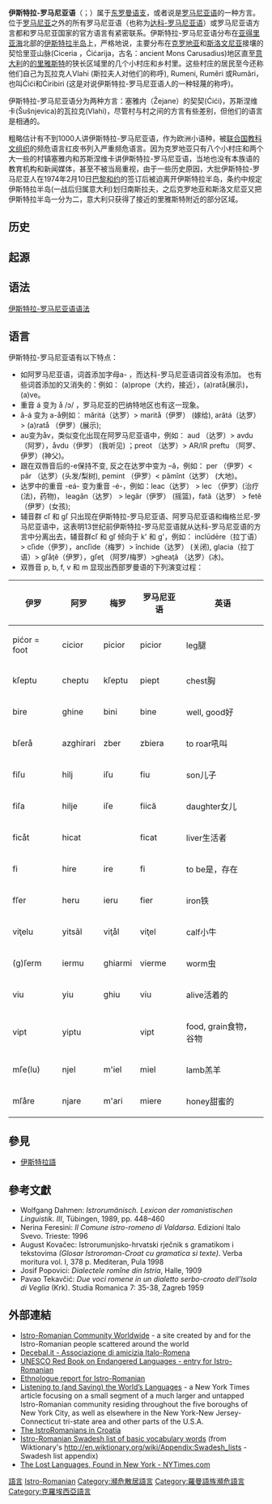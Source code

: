 {{NoteTA|zh-cn:伊斯特拉; zh-tw:伊斯特里亞
}}
'''伊斯特拉-罗马尼亚语'''（{{Lang-ruo|Rumârește|italic=yes}}；{{lang-en|Istro-Romanian}}）属于[[東羅曼語支|东罗曼语支]]，或者说是[[罗马尼亚语|罗马尼亚语]]的一种方言。位于[[羅馬尼亞|罗马尼亚]]之外的所有罗马尼亚语（也称为[[达科-罗马尼亚语|达科-罗马尼亚语]]）或罗马尼亚语方言都和罗马尼亚国家的官方语言有紧密联系。伊斯特拉-罗马尼亚语分布在[[亚得里亚海|亚得里亚海]]北部的[[伊斯特拉半島|伊斯特拉半岛]]上，严格地说，主要分布在[[克罗地亚|克罗地亚]]和[[斯洛文尼亚|斯洛文尼亚]]接壤的契恰里亚山脉(Ciceria ，Ćićarija，古名：ancient Mons Carusadius)地区直至[[意大利|意大利]]的[[的里雅斯特|的里雅斯特]]的狭长区域里的几个小村庄和乡村里。这些村庄的居民至今还称他们自己为瓦拉克人Vlahi (斯拉夫人对他们的称呼), Rumeni, Rumêri 或Rumâri，也叫Ćići和Ćiribiri (这是对说伊斯特拉-罗马尼亚语人的一种轻蔑的称呼)。

伊斯特拉-罗马尼亚语分为两种方言：塞雅内（Žejane）的契契(Ćići)，苏斯涅维卡(Šušnjevica)的瓦拉克(Vlahi)，尽管村与村之间的方言有些差别，但他们的语言是相通的。

粗略估计有不到1000人讲伊斯特拉-罗马尼亚语，作为欧洲小语种，被[[联合国教科文组织|联合国教科文组织]]的频危语言红皮书列入严重频危语言。因为克罗地亚只有八个小村庄和两个大一些的村镇塞雅内和苏斯涅维卡讲伊斯特拉-罗马尼亚语，当地也没有本族语的教育机构和新闻媒体，甚至不被当局重视，由于一些历史原因，大批伊斯特拉-罗马尼亚人在1974年2月10日[[巴黎和约|巴黎和约]]的签订后被迫离开伊斯特拉半岛，条约中规定伊斯特拉半岛(一战后归属意大利)划归南斯拉夫，之后克罗地亚和斯洛文尼亚又把伊斯特拉半岛一分为二，意大利只获得了接近的里雅斯特附近的部分区域。

== 历史 ==

== 起源 ==

== 语法 ==
[[伊斯特罗-罗马尼亚语语法|伊斯特拉-罗马尼亚语语法]]

== 语言 ==
伊斯特拉-罗马尼亚语有以下特点：

* 如阿罗马尼亚语，词首添加字母a- ，而达科-罗马尼亚语词首没有添加。 也有些词首添加的又消失的：例如： (a)prope（大约，接近），(a)ratå(展示)， (a)ve。
* 重音 á 变为 å /ɔ/ ，罗马尼亚的巴纳特地区也有这一现象。
* ă-á 变为 a-å例如： măritá（达罗）> maritå（伊罗） (嫁给), arătá（达罗）> (a)ratå （伊罗）(展示); 
* au变为åv，类似变化出现在阿罗马尼亚语中，例如： aud （达罗）> avdu（阿罗），åvdu（伊罗） (我听见) ；preot （达罗）> AR/IR preftu （阿罗、伊罗）(神父)。
* 跟在双唇音后的-e保持不变, 反之在达罗中变为 –ă，例如： per （伊罗）< păr （达罗）(头发/梨树), pemint （伊罗）< pămînt（达罗） (大地)。
* 达罗中的重音 -eá- 变为重音 -é-，例如：leac（达罗） > lec （伊罗）(治疗(法)，药物)， leagăn（达罗） > legăr（伊罗） (摇篮)，fată（达罗） > fetĕ（伊罗）(女孩); 
* 辅音群 cľ 和 gľ 只出现在伊斯特拉-罗马尼亚语、阿罗马尼亚语和梅格兰尼-罗马尼亚语中，这表明13世纪前伊斯特拉-罗马尼亚语就从达科-罗马尼亚语的方言中分离出去，辅音群cľ 和 gľ 倾向于 k' 和 g'，例如： inclūdēre（拉丁语）> cľide（伊罗），ancľide（梅罗）> închide（达罗） (关闭), glacia（拉丁语）> gľåţĕ（伊罗），gľeţ （阿罗/梅罗）>gheaţă （达罗）(冰)。
* 双唇音 p, b, f, v 和 m 显现出西部罗曼语的下列演变过程：

{|class="wikitable"
!伊罗||阿罗||梅罗||罗马尼亚语||英语
|-
|pićor = foot||cicior||picior||picior||leg腿
|-
|kľeptu||cheptu||kľeptu||piept||chest胸
|-
|bire||ghine||bini||bine||well, good好
|-
|bľerå||azghirari||zber||zbiera||to roar吼叫
|-
|fiľu||hilj||iľu||fiu||son儿子
|-
|fiľa||hilje||iľe||fiică||daughter女儿
|-
|ficåt||hicat||||ficat||liver生活者
|-
|fi||hire||ire||fi||to be是，存在
|-
|fľer||heru||ieru||fier||iron铁
|-
|viţelu||yitsãl||viţål||viţel||calf小牛
|-
|(g)ľerm||iermu||ghiarmi||vierme||worm虫
|-
|viu||yiu||ghiu||viu||alive活着的
|-
|vipt||yiptu||||vipt||food, grain食物，谷物
|-
|mľe(lu)||njel||m'iel||miel||lamb羔羊
|-
|mľåre||njare||m'ari||miere||honey甜蜜的
|}

==參見==
*[[伊斯特拉語|伊斯特拉語]]

==參考文獻==
{{refbegin}}
* Wolfgang Dahmen: ''Istrorumänisch. Lexicon der romanistischen Linguistik. III'', Tübingen, 1989, pp. 448–460
* Nerina Feresini: ''Il Comune istro-romeno di Valdarsa''. Edizioni Italo Svevo. Trieste: 1996
* August Kovačec: Istrorumunjsko-hrvatski rječnik s gramatikom i tekstovima ''(Glosar Istroroman-Croat cu gramatica si texte)''. Verba moritura vol. I, 378 p. Mediteran, Pula 1998
* Josif Popovici: ''Dialectele romîne din Istria'', Halle, 1909
* Pavao Tekavčić: ''Due voci romene in un dialetto serbo-croato dell'Isola di Veglia'' (Krk). Studia Romanica 7: 35-38, Zagreb 1959
{{refend}}

==外部連結==
{{refbegin}}
*[http://www.istro-romanian.com Istro-Romanian Community Worldwide] {{Wayback|url=http://www.istro-romanian.com/ |date=20191228111620 }} - a site created by and for the Istro-Romanian people scattered around the world
*[https://web.archive.org/web/20060507084351/http://www.decebal.it/ Decebal.it - Associazione di amicizia Italo-Romena]
*[http://www.helsinki.fi/~tasalmin/europe_report.html#IRumanian UNESCO Red Book on Endangered Languages - entry for Istro-Romanian]{{Wayback|url=http://www.helsinki.fi/~tasalmin/europe_report.html#IRumanian |date=19970615185248 }}
*[http://www.ethnologue.com/show_language.asp?code=ruo Ethnologue report for Istro-Romanian] {{Wayback|url=http://www.ethnologue.com/show_language.asp?code=ruo |date=20120811235637 }}
*[http://www.nytimes.com/2010/04/29/nyregion/29lost.html Listening to (and Saving) the World’s Languages] {{Wayback|url=http://www.nytimes.com/2010/04/29/nyregion/29lost.html |date=20210128121822 }} - a New York Times article focusing on a small segment of a much larger and untapped Istro-Romanian community residing throughout the five boroughs of New York City, as well as elsewhere in the New York-New Jersey-Connecticut tri-state area and other parts of the U.S.A.
*[http://www.istro-romanian.net The IstroRomanians in Croatia] {{Wayback|url=http://www.istro-romanian.net/ |date=20201130150245 }}
*[http://en.wiktionary.org/wiki/Appendix:Istro-Romanian_Swadesh_list Istro-Romanian Swadesh list of basic vocabulary words] {{Wayback|url=http://en.wiktionary.org/wiki/Appendix:Istro-Romanian_Swadesh_list |date=20190418110758 }} (from Wiktionary's http://en.wiktionary.org/wiki/Appendix:Swadesh_lists{{Wayback|url=http://en.wiktionary.org/wiki/Appendix:Swadesh_lists |date=20101027084401 }} - Swadesh list appendix)
*[http://www.nytimes.com/2010/04/29/nyregion/29lost.html The Lost Languages, Found in New York - NYTimes.com] {{Wayback|url=http://www.nytimes.com/2010/04/29/nyregion/29lost.html |date=20210128121822 }}
{{refend}}

{{羅馬尼亞語}}
[[Category:伊斯特羅－羅馬尼亞人|語言]]
[[Category:東羅曼語支|Istro-Romanian]]
[[Category:瀕危散居語言|Category:瀕危散居語言]]
[[Category:羅曼語族瀕危語言|Category:羅曼語族瀕危語言]]
[[Category:克羅埃西亞語言|Category:克羅埃西亞語言]]